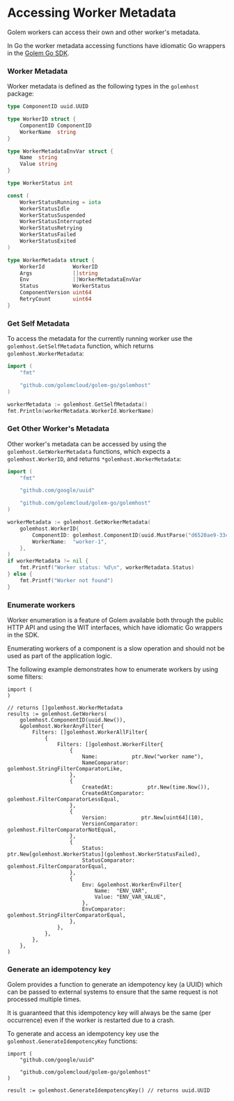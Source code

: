 
# Accessing Worker Metadata

Golem workers can access their own and other worker's metadata.

In Go the worker metadata accessing functions have idiomatic Go wrappers in the [Golem Go SDK](/docs/go-language-guide/golem-go-sdk).

### Worker Metadata

Worker metadata is defined as the following types in the `golemhost` package:

```go
type ComponentID uuid.UUID

type WorkerID struct {
	ComponentID ComponentID
	WorkerName  string
}

type WorkerMetadataEnvVar struct {
	Name  string
	Value string
}

type WorkerStatus int

const (
	WorkerStatusRunning = iota
	WorkerStatusIdle
	WorkerStatusSuspended
	WorkerStatusInterrupted
	WorkerStatusRetrying
	WorkerStatusFailed
	WorkerStatusExited
)

type WorkerMetadata struct {
	WorkerId         WorkerID
	Args             []string
	Env              []WorkerMetadataEnvVar
	Status           WorkerStatus
	ComponentVersion uint64
	RetryCount       uint64
}
```

### Get Self Metadata

To access the metadata for the currently running worker use the `golemhost.GetSelfMetadata` function, which returns `golemhost.WorkerMetadata`:

```go
import (
	"fmt"

	"github.com/golemcloud/golem-go/golemhost"
)

workerMetadata := golemhost.GetSelfMetadata()
fmt.Println(workerMetadata.WorkerId.WorkerName)
```

### Get Other Worker's Metadata

Other worker's metadata can be accessed by using the `golemhost.GetWorkerMetadata` functions, which expects a `golemhost.WorkerID`, and returns `*golemhost.WorkerMetadata`:

```go
import (
	"fmt"

	"github.com/google/uuid"

	"github.com/golemcloud/golem-go/golemhost"
)

workerMetadata := golemhost.GetWorkerMetadata(
	golemhost.WorkerID{
		ComponentID: golemhost.ComponentID(uuid.MustParse("d6520ae9-33c9-47e2-8fe1-0da0e6e568ac")),
		WorkerName:  "worker-1",
	},
)
if workerMetadata != nil {
	fmt.Printf("Worker status: %d\n", workerMetadata.Status)
} else {
	fmt.Printf("Worker not found")
}
```

### Enumerate workers

Worker enumeration is a feature of Golem available both through the public HTTP API and using the WIT interfaces, which have idiomatic Go wrappers in the SDK.

<Callout type="warning">
  Enumerating workers of a component is a slow operation and should not be used as part of the
  application logic.
</Callout>

The following example demonstrates how to enumerate workers by using some filters:

```
import (
)

// returns []golemhost.WorkerMetadata
results := golemhost.GetWorkers(
	golemhost.ComponentID(uuid.New()),
	&golemhost.WorkerAnyFilter{
		Filters: []golemhost.WorkerAllFilter{
			{
				Filters: []golemhost.WorkerFilter{
					{
						Name:           ptr.New("worker name"),
						NameComparator: golemhost.StringFilterComparatorLike,
					},
					{
						CreatedAt:           ptr.New(time.Now()),
						CreatedAtComparator: golemhost.FilterComparatorLessEqual,
					},
					{
						Version:           ptr.New[uint64](10),
						VersionComparator: golemhost.FilterComparatorNotEqual,
					},
					{
						Status:           ptr.New[golemhost.WorkerStatus](golemhost.WorkerStatusFailed),
						StatusComparator: golemhost.FilterComparatorEqual,
					},
					{
						Env: &golemhost.WorkerEnvFilter{
							Name:  "ENV_VAR",
							Value: "ENV_VAR_VALUE",
						},
						EnvComparator: golemhost.StringFilterComparatorEqual,
					},
				},
			},
		},
	},
)
```

### Generate an idempotency key

Golem provides a function to generate an idempotency key (a UUID) which can be passed to external systems to ensure that the same request is not processed multiple times.

It is guaranteed that this idempotency key will always be the same (per occurrence) even if the worker is restarted due to a crash.

To generate and access an idempotency key use the `golemhost.GenerateIdempotencyKey` functions:

```
import (
	"github.com/google/uuid"

	"github.com/golemcloud/golem-go/golemhost"
)

result := golemhost.GenerateIdempotencyKey() // returns uuid.UUID
```
